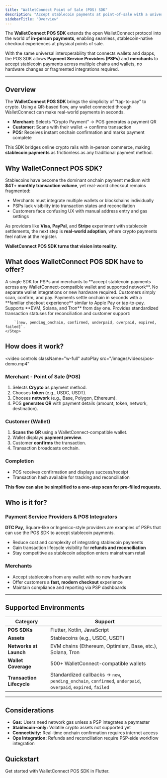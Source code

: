 ```yaml
---
title: "WalletConnect Point of Sale (POS) SDK"
description: "Accept stablecoin payments at point-of-sale with a universal SDK for wallets, PSPs, and merchants."
sidebarTitle: "Overview"
---
```


The **WalletConnect POS SDK** extends the open WalletConnect protocol into the world of **in-person payments**, enabling seamless, stablecoin-native checkout experiences at physical points of sale.

With the same universal interoperability that connects wallets and dapps, the POS SDK allows **Payment Service Providers (PSPs)** and **merchants** to accept stablecoin payments across multiple chains and wallets, no hardware changes or fragmented integrations required.

---

## Overview

The **WalletConnect POS SDK** brings the simplicity of “tap-to-pay” to crypto. Using a QR-based flow, any wallet connected through WalletConnect can make real-world payments in seconds.

- **Merchant:** Selects “Crypto Payment” → POS generates a payment QR  
- **Customer:** Scans with their wallet → confirms transaction  
- **POS:** Receives instant onchain confirmation and marks payment complete  

This SDK bridges online crypto rails with in-person commerce, making **stablecoin payments** as frictionless as any traditional payment method.

## Why WalletConnect POS SDK?

Stablecoins have become the dominant onchain payment medium with **$4T+ monthly transaction volume**, yet real-world checkout remains fragmented:

- Merchants must integrate multiple wallets or blockchains individually  
- PSPs lack visibility into transaction states and reconciliation  
- Customers face confusing UX with manual address entry and gas settings

As providers like **Visa**, **PayPal**, and **Stripe** experiment with stablecoin settlements, the next step is **real-world adoption**, where crypto payments feel native at the register.

**WalletConnect POS SDK turns that vision into reality**.

## What does WalletConnect POS SDK have to offer?

<Steps>
    <Step title="Universal Rail" icon="globe">
        A single SDK for PSPs and merchants to **accept stablecoin payments across any WalletConnect-compatible wallet and supported network**. No separate wallet integrations or new hardware required.
    </Step>
    <Step title="Seamless Checkout UX" icon="qrcode">
        Customers simply scan, confirm, and pay. Payments settle onchain in seconds with a **familiar checkout experience** similar to Apple Pay or tap-to-pay.
    </Step>
    <Step title="Multi-Chain with Full Visibility" icon="ethernet">
        Supports **EVM, Solana, and Tron** from day one. Provides standardized transaction statuses for reconciliation and customer support:
        
        `[new, pending_onchain, confirmed, underpaid, overpaid, expired, failed]`.
    </Step>
</Steps>

## How does it work?

 <video
  controls
  className="w-full"
  autoPlay
  src="/images/videos/pos-demo.mp4"
 ></video>

### Merchant - Point of Sale (POS)
1. Selects **Crypto** as payment method.
2. Chooses **token** (e.g., USDC, USDT).
3. Chooses **network** (e.g., Base, Polygon, Ethereum).
4. POS **generates QR** with payment details (amount, token, network, destination).

### Customer (Wallet)
1. **Scans the QR** using a WalletConnect-compatible wallet.
2. Wallet displays **payment preview**.
3. Customer **confirms** the transaction.
4. Transaction broadcasts onchain.

### Completion
- POS receives confirmation and displays success/receipt  
- Transaction hash available for tracking and reconciliation  

**This flow can also be simplified to a one-step scan for pre-filled requests.**

## Who is it for?

### Payment Service Providers & POS Integrators

**DTC Pay**, Square-like or Ingenico-style providers are examples of PSPs that can use the POS SDK to accept stablecoin payments.

- Reduce cost and complexity of integrating stablecoin payments  
- Gain transaction lifecycle visibility for **refunds and reconciliation**  
- Stay competitive as stablecoin adoption enters mainstream retail  

### Merchants
- Accept stablecoins from any wallet with no new hardware  
- Offer customers a **fast, modern checkout** experience  
- Maintain compliance and reporting via PSP dashboards  

---

## Supported Environments

| Category | Support |
|-----------|----------|
| **POS SDKs** | Flutter, Kotlin, JavaScript |
| **Assets** | Stablecoins (e.g., USDC, USDT) |
| **Networks at Launch** | EVM chains (Ethereum, Optimism, Base, etc.), Solana, Tron |
| **Wallet Coverage** | 500+ WalletConnect-compatible wallets |
| **Transaction Lifecycle** | Standardized callbacks -> `new`, `pending_onchain`, `confirmed`, `underpaid`, `overpaid`, `expired`, `failed` |

---

## Considerations

- **Gas:** Users need network gas unless a PSP integrates a paymaster  
- **Stablecoin-only:** Volatile crypto assets not supported yet  
- **Connectivity:** Real-time onchain confirmation requires internet access  
- **Ops Integration:** Refunds and reconciliation require PSP-side workflow integration

## Quickstart

<CardGroup cols={2}>
  <Card title="Flutter" icon="flutter" href="/payments/flutter/installation">
    Get started with WalletConnect POS SDK in Flutter.
  </Card>
</CardGroup>
